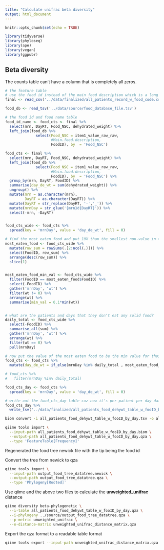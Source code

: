 ```yaml
---
title: "Calculate unifrac beta diversity"
output: html_document
---
```


```r
knitr::opts_chunk$set(echo = TRUE)
```


```r
library(tidyverse)
library(phyloseq)
library(ape)
library(vegan)
library(ggpubr)
```

## Beta diversity

The counts table can't have a column that is completely all zeros. 


```r
# the feature table
# use the food id instead of the main food description which is a long string
final <- read_csv('../data/finalized/all_patients_record_w_food_code.csv')

food_db <- read_tsv('../data/source/food_database_file.tsv')

# the food id and food name table
food_id_name <- food_cts <- final %>% 
  select(mrn, DayRT, Food_NSC, dehydrated_weight) %>% 
  left_join(food_db %>% 
              select(Food_NSC = item1_value_raw_raw,
                     #Main.food.description,
                     FoodID), by  = 'Food_NSC')

food_cts <- final %>% 
  select(mrn, DayRT, Food_NSC, dehydrated_weight) %>% 
  left_join(food_db %>% 
              select(Food_NSC = item1_value_raw_raw,
                     #Main.food.description,
                     FoodID), by  = 'Food_NSC') %>% 
  group_by(mrn, DayRT, FoodID) %>% 
  summarise(day_de_wt = sum(dehydrated_weight)) %>% 
  ungroup() %>% 
  mutate(mrn = as.character(mrn),
         DayRT = as.character(DayRT)) %>% 
  mutate(DayRT = str_replace(DayRT, '-','_')) %>% 
  mutate(mrnDay = str_glue('{mrn}d{DayRT}')) %>% 
  select(-mrn, -DayRT) 


food_cts_wide <- food_cts %>% 
  spread(key = 'mrnDay', value = 'day_de_wt', fill = 0)

# find the most eaten food and put 10X than the smallest non-value in those eaters that have no solid food on that day
most_eaten_food <- food_cts_wide %>% 
  mutate(row_sum = rowSums(.[2:ncol(.)])) %>% 
  select(FoodID, row_sum) %>% 
  arrange(desc(row_sum)) %>% 
  slice(1) 


most_eaten_food_min_val <- food_cts_wide %>% 
  filter(FoodID == most_eaten_food$FoodID) %>% 
  select(-FoodID) %>% 
  gather('mrnDay', 'wt') %>% 
  filter(wt != 0) %>% 
  arrange(wt) %>% 
  summarise(min_val = 0.1*min(wt))


# what are the patients and days that they don't eat any solid food?
daily_total <- food_cts_wide %>% 
  select(-FoodID) %>% 
  summarise_all(sum) %>% 
  gather('mrnDay', 'wt') %>% 
  arrange(wt) %>% 
  filter(wt == 0) %>% 
  pull(mrnDay)

# now put the value of the most eaten food to be the min value for those 5 mrnDay records
food_cts <- food_cts %>% 
  mutate(day_de_wt = if_else(mrnDay %in% daily_total , most_eaten_food_min_val$min_val, day_de_wt))

# food_cts %>% 
#   filter(mrnDay %in% daily_total)

food_cts_day <- food_cts %>% 
  spread(key = 'mrnDay', value = 'day_de_wt', fill = 0)

```


```r
# write out the food_cts_day table cuz now it's per patient per day data
food_cts_day %>% 
  write_tsv('../data/finalized/all_patients_food_dehywt_table_w_fooID_by_day.tsv')
```


```bash
biom convert -i all_patients_food_dehywt_table_w_fooID_by_day.tsv -o all_patients_food_dehywt_table_w_fooID_by_day.biom  --to-hdf5 --table-type="Table"
```

```bash
qiime tools import \
  --input-path all_patients_food_dehywt_table_w_fooID_by_day.biom \
  --output-path all_patients_food_dehywt_table_w_fooID_by_day.qza \
  --type 'FeatureTable[Frequency]'
```

Regenerated the food tree newick file with the tip being the food id

Convert the tree from newick to qza

```bash
qiime tools import \
  --input-path output_food_tree_datatree.newick \
  --output-path output_food_tree_datatree.qza \
  --type 'Phylogeny[Rooted]'
```


Use qiime and the above two files to calculate the **unweighted_unifrac** distance 

```bash
qiime diversity beta-phylogenetic \
  --i-table all_patients_food_dehywt_table_w_fooID_by_day.qza \
  --i-phylogeny ../source/output_food_tree_datatree.qza \
  --p-metric unweighted_unifrac \
  --o-distance-matrix unweighted_unifrac_distance_matrix.qza
```


Export the qza format to a readable table format

```bash
qiime tools export --input-path unweighted_unifrac_distance_matrix.qza --output-path beta_phylo
```





